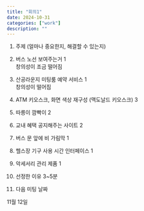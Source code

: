 ```yaml
---
title: "회의1"
date: 2024-10-31
categories: ["work"]
description: ""
---
```


1. 주제 (얼마나 중요한지, 해결할 수 있는지)
  1. 버스 노선 보여주는거 1  
     창의성이 조금 떨어짐
  2. 산공라운지 미팅룸 예약 서비스 1  
     창의성이 떨어짐
  3. ATM 키오스크, 화면 색상 재구성 (맥도날드 키오스크) 3
  4. 따릉이 깜빡이 2
     
  5. 교내 혜택 공지해주는 사이트 2
  6. 버스 문 앞에 비 가림막 1
  7. 헬스장 기구 사용 시간 인터페이스 1
  8. 악세서리 관리 제품 1

2. 선정한 이유 3~5분
  
  
3. 다음 미팅 날짜


11월 12일
